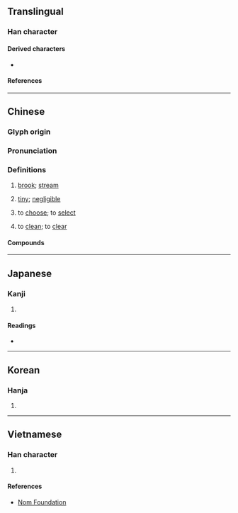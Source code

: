 {{character info}}
==Translingual==

===Han character===
{{Han char|rn=85|rad=水|as=07|sn=10|four=36127|canj=ERB|ids=⿰氵肙}}

====Derived characters====
* {{l|mul|[[𪡵]], [[𪬙]], [[𠅻]], [[𫯗]]}}

====References====
{{Han ref|kx=0627.020|dkj=17541|dj=1029.060|hdz=31624.060|uh=6D93}}

----

==Chinese==
{{zh-forms}}

===Glyph origin===
{{Han etym}}

===Pronunciation===
{{zh-pron
|m=juān
|c=gyun1
|mn=koan
|mc=y
|oc=y
|cat=n,v,a
}}

===Definitions===
{{zh-hanzi}}

# {{lb|zh|literary}} [[brook]]; [[stream]]
# {{lb|zh|literary}} [[tiny]]; [[negligible]]
# {{lb|zh|literary}} to [[choose]]; to [[select]]
# {{lb|zh|literary}} to [[clean]]; to [[clear]]

====Compounds====
{{zh-der|中涓|龐涓|涓人|涓吉|涓埃|涓流|涓涓|涓滴|涓滴歸公|涓潔}}

----

==Japanese==

===Kanji===
{{ja-kanji|grade=|rs=水07}}

# {{rfdef|ja|sort=水07}}

====Readings====
* {{ja-readings|on=[[けん]] (ken), [[えん]] (en), [[げん]] (gen)|kun=[[しずく]] (shizuku), [[わずか]] (wazuka), [[あな]] (ana)}}

----

==Korean==

===Hanja===
{{ko-hanja|hangeul=연|eumhun=|rv=yeon|mr=yŏn|y=yen}}

# {{rfdef|ko|sort=水07}}

----

==Vietnamese==

===Han character===
{{vi-hantu|rs=水07|[[quen]], [[quên]], [[quyên]]}}

# {{rfdef|vi|sort=水07}}

====References====
* [http://nomfoundation.org/common/nom_details.php?codepoint=6D93 Nom Foundation]
